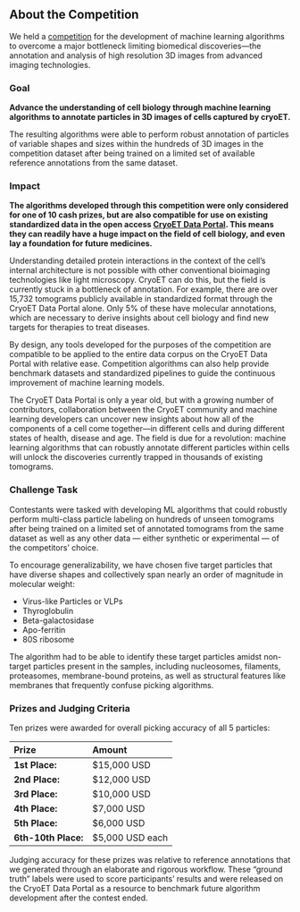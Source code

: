 <ToggleShowMore>

## About the Competition

We held a [competition](https://www.kaggle.com/competitions/czii-cryo-et-object-identification/) for the development of machine learning algorithms to overcome a major bottleneck limiting biomedical discoveries—the annotation and analysis of high resolution 3D images from advanced imaging technologies.

### Goal

**Advance the understanding of cell biology through machine learning algorithms to annotate particles in 3D images of cells captured by cryoET.**

The resulting algorithms were able to perform robust annotation of particles of variable shapes and sizes within the hundreds of 3D images in the competition dataset after being trained on a limited set of available reference annotations from the same dataset.

### Impact

**The algorithms developed through this competition were only considered for one of 10 cash prizes, but are also compatible for use on existing standardized data in the open access [CryoET Data Portal](https://cryoetdataportal.czscience.com/). This means they can readily have a huge impact on the field of cell biology, and even lay a foundation for future medicines.**

Understanding detailed protein interactions in the context of the cell’s internal architecture is not possible with other conventional bioimaging technologies like light microscopy. CryoET can do this, but the field is currently stuck in a bottleneck of annotation. For example, there are over 15,732 tomograms publicly available in standardized format through the CryoET Data Portal alone. Only 5% of these have molecular annotations, which are necessary to derive insights about cell biology and find new targets for therapies to treat diseases. 

By design, any tools developed for the purposes of the competition are compatible to be applied to the entire data corpus on the CryoET Data Portal with relative ease. Competition algorithms can also help provide benchmark datasets and standardized pipelines to guide the continuous improvement of machine learning models.

The CryoET Data Portal is only a year old, but with a growing number of contributors, collaboration between the CryoET community and machine learning developers can uncover new insights about how all of the components of a cell come together—in different cells and during different states of health, disease and age. The field is due for a revolution: machine learning algorithms that can robustly annotate different particles within cells will unlock the discoveries currently trapped in thousands of existing tomograms.

### Challenge Task

Contestants were tasked with developing ML algorithms that could robustly perform multi-class particle labeling on hundreds of unseen tomograms after being trained on a limited set of annotated tomograms from the same dataset as well as any other data — either synthetic or experimental — of the competitors’ choice. 

To encourage generalizability, we have chosen five target particles that have diverse shapes and collectively span nearly an order of magnitude in molecular weight:

- Virus-like Particles or VLPs
- Thyroglobulin
- Beta-galactosidase
- Apo-ferritin
- 80S ribosome

The algorithm had to be able to identify these target particles amidst non-target particles present in the samples, including nucleosomes, filaments, proteasomes, membrane-bound proteins, as well as structural features like membranes that frequently confuse picking algorithms.

### Prizes and Judging Criteria

Ten prizes were awarded for overall picking accuracy of all 5 particles:

<PrizeTable>

| Prize               | Amount          |
| :------------------ | :-------------- |
| **1st Place:**      | $15,000 USD     |
| **2nd Place:**      | $12,000 USD     |
| **3rd Place:**      | $10,000 USD     |
| **4th Place:**      | $7,000 USD      |
| **5th Place:**      | $6,000 USD      |
| **6th-10th Place:** | $5,000 USD each |

</PrizeTable>

Judging accuracy for these prizes was relative to reference annotations that we generated through an elaborate and rigorous workflow. These “ground truth” labels were used to score participants’ results and were released on the CryoET Data Portal as a resource to benchmark future algorithm development after the contest ended.

<SeeLeaderboard />

</ToggleShowMore>